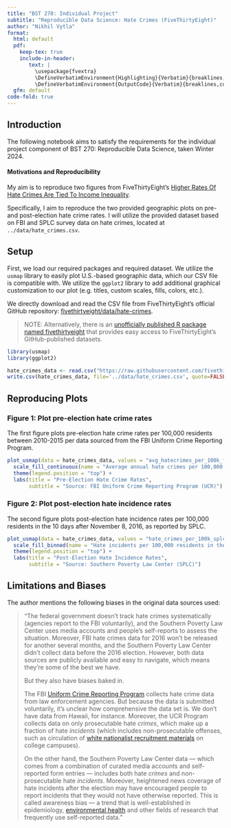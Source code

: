 ```yaml
---
title: "BST 270: Individual Project"
subtitle: "Reproducible Data Science: Hate Crimes (FiveThirtyEight)"
author: "Nikhil Vytla"
format:
  html: default
  pdf:
    keep-tex: true
    include-in-header: 
       text: |
         \usepackage{fvextra}
         \DefineVerbatimEnvironment{Highlighting}{Verbatim}{breaklines,commandchars=\\\{\}}
         \DefineVerbatimEnvironment{OutputCode}{Verbatim}{breaklines,commandchars=\\\{\}}
  gfm: default
code-fold: true
---
```


## Introduction

The following notebook aims to satisfy the requirements for the individual project component of BST 270: Reproducible Data Science, taken Winter 2024.

#### Motivations and Reproducibility

My aim is to reproduce two figures from FiveThirtyEight's [Higher Rates Of Hate Crimes Are Tied To Income Inequality](https://fivethirtyeight.com/features/higher-rates-of-hate-crimes-are-tied-to-income-inequality/).

Specifically, I aim to reproduce the two provided geographic plots on pre- and post-election hate crime rates. I will utilize the provided dataset based on FBI and SPLC survey data on hate crimes, located at `../data/hate_crimes.csv`.

## Setup

First, we load our required packages and required dataset. We utilize the `usmap` library to easily plot U.S.-based geographic data, which our CSV file is compatible with. We utilize the `ggplot2` library to add additional graphical customization to our plot (e.g. titles, custom scales, fills, colors, etc.).

We directly download and read the CSV file from FiveThirtyEight's official GitHub repository: [fivethirtyeight/data/hate-crimes](https://github.com/fivethirtyeight/data/tree/master/hate-crimes).

> NOTE: Alternatively, there is an [unofficially published R package named fivethirtyeight](https://cran.r-project.org/web/packages/fivethirtyeight/vignettes/fivethirtyeight.html) that provides easy access to FiveThirtyEight's GitHub-published datasets.

```r
library(usmap)
library(ggplot2)

hate_crimes_data <- read.csv("https://raw.githubusercontent.com/fivethirtyeight/data/master/hate-crimes/hate_crimes.csv")
write.csv(hate_crimes_data, file='../data/hate_crimes.csv', quote=FALSE, row.names = FALSE)
```

## Reproducing Plots

### Figure 1: Plot pre-election hate crime rates

The first figure plots pre-election hate crime rates per 100,000 residents between 2010-2015 per data sourced from the FBI Uniform Crime Reporting Program.

```r
plot_usmap(data = hate_crimes_data, values = "avg_hatecrimes_per_100k_fbi", color = "grey") + 
  scale_fill_continuous(name = "Average annual hate crimes per 100,000 residents, 2010-15", label = scales::comma, low = "white", high = "#ed4900") + 
  theme(legend.position = "top") +
  labs(title = "Pre-Election Hate Crime Rates",
       subtitle = "Source: FBI Uniform Crime Reporting Program (UCR)")
```

### Figure 2: Plot post-election hate incidence rates

The second figure plots post-election hate incidence rates per 100,000 residents in the 10 days after November 8, 2016, as reported by SPLC.

```r
plot_usmap(data = hate_crimes_data, values = "hate_crimes_per_100k_splc", color = "grey") + 
  scale_fill_binned(name = "Hate incidents per 100,000 residents in the 10 days after Nov. 8, 2016", label = scales::comma, low = "#ffffff", high = "#00b37b") + 
  theme(legend.position = "top") +
  labs(title = "Post-Election Hate Incidence Rates",
       subtitle = "Source: Southern Poverty Law Center (SPLC)")
```

## Limitations and Biases

The author mentions the following biases in the original data sources used:

> "The federal government doesn't track hate crimes systematically (agencies report to the FBI voluntarily), and the Southern Poverty Law Center uses media accounts and people's self-reports to assess the situation. Moreover, FBI hate crimes data for 2016 won't be released for another several months, and the Southern Poverty Law Center didn't collect data before the 2016 election. However, both data sources are publicly available and easy to navigate, which means they're some of the best we have.
>
> But they also have biases baked in.
>
> The FBI [Uniform Crime Reporting Program](https://ucr.fbi.gov/) collects hate crime data from law enforcement agencies. But because the data is submitted voluntarily, it's unclear how comprehensive the data set is. We don't have data from Hawaii, for instance. Moreover, the UCR Program collects data on only prosecutable hate *crimes*, which make up a fraction of hate *incidents* (which includes non-prosecutable offenses, such as circulation of [white nationalist recruitment materials](http://www.scpr.org/news/2016/11/16/66172/ucla-quickly-removes-white-nationalist-fliers-from/) on college campuses).
>
> On the other hand, the Southern Poverty Law Center data --- which comes from a combination of curated media accounts and self-reported form entries --- includes both hate *crimes* and non-prosecutable hate *incidents*. Moreover, heightened news coverage of hate incidents after the election may have encouraged people to report incidents that they would not have otherwise reported. This is called awareness bias --- a trend that is well-established in epidemiology, [environmental health](http://journals.lww.com/epidem/Abstract/2000/03000/An_Exploration_of_Awareness_Bias_in_Two.20.aspx) and other fields of research that frequently use self-reported data."
